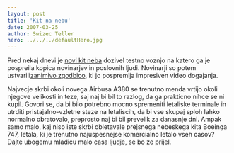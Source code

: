 ```yaml
---
layout: post
title: 'Kit na nebu'
date: 2007-03-25
author: Swizec Teller
hero: ../../../defaultHero.jpg
---
```

Pred nekaj dnevi je [novi kit neba](http://en.wikipedia.org/wiki/Airbus_A380) dozivel testno voznjo na katero ga je pospreila kopica novinarjev in poslovnih ljudi. Novinarji so potem ustvarili[zanimivo zgodbico](http://www.popularmechanics.com/blogs/science_news/4213543.html), ki jo pospremlja impresiven video dogajanja.

Najvecje skrbi okoli novega Airbusa A380 se trenutno menda vrtijo okoli njegove velikosti in teze, saj naj bi bil to razlog, da ga prakticno nihce se ni kupil. Govori se, da bi bilo potrebno mocno spremeniti letaliske terminale in utrditi pristajalno-vzletne steze na letaliscih, da bi vse skupaj sploh lahko normalno obratovalo, preprosto naj bi bil prevelik za danasnje dni. Ampak samo malo, kaj niso iste skrbi obletavale prejsnega nebeskega kita Boeinga 747, letala, ki je trenutno najuspesnejse komercialno letalo vseh casov? Dajte ubogemu mladicu malo casa ljudje, se bo ze prijel.